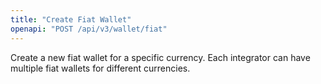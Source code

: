 ```yaml
---
title: "Create Fiat Wallet"
openapi: "POST /api/v3/wallet/fiat"
---
```


Create a new fiat wallet for a specific currency. Each integrator can have multiple fiat wallets for different currencies.
